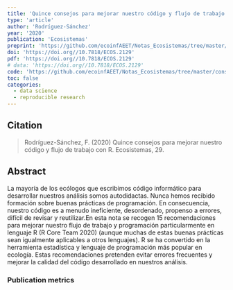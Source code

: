 ```yaml
---
title: 'Quince consejos para mejorar nuestro código y flujo de trabajo con R'
type: 'article'
author: 'Rodríguez-Sánchez'
year: '2020'
publication: 'Ecosistemas'
preprint: 'https://github.com/ecoinfAEET/Notas_Ecosistemas/tree/master/consejos_mejor_codigo'
doi: 'https://doi.org//10.7818/ECOS.2129'
pdf: 'https://doi.org//10.7818/ECOS.2129'
# data: 'https://doi.org//10.7818/ECOS.2129'
code: 'https://github.com/ecoinfAEET/Notas_Ecosistemas/tree/master/consejos_mejor_codigo'
toc: false
categories: 
  - data science
  - reproducible research
---
```


## Citation

> Rodríguez-Sánchez, F. (2020) Quince consejos para mejorar nuestro código y flujo de trabajo con R. Ecosistemas, 29.

## Abstract

<jats:p>La mayoría de los ecólogos que escribimos código informático para desarrollar nuestros análisis somos autodidactas. Nunca hemos recibido formación sobre buenas prácticas de programación. En consecuencia, nuestro código es a menudo ineficiente, desordenado, propenso a errores, difícil de revisar y reutilizar.En esta nota se recogen 15 recomendaciones para mejorar nuestro flujo de trabajo y programación particularmente en lenguaje R (R Core Team 2020) (aunque muchas de estas buenas prácticas sean igualmente aplicables a otros lenguajes). R se ha convertido en la herramienta estadística y lenguaje de programación más popular en ecología. Estas recomendaciones pretenden evitar errores frecuentes y mejorar la calidad del código desarrollado en nuestros análisis.</jats:p>

### Publication metrics

<br>

<span class="__dimensions_badge_embed__" data-doi="/10.7818/ECOS.2129" data-hide-zero-citations="true" data-legend="always"></span><script async src="https://badge.dimensions.ai/badge.js" charset="utf-8"></script>

<script type='text/javascript' src='https://d1bxh8uas1mnw7.cloudfront.net/assets/embed.js'></script><div data-badge-details="right" data-badge-type="medium-donut" data-doi="/10.7818/ECOS.2129" data-hide-no-mentions="true" class="altmetric-embed"></div>

<div class="scite-badge" data-doi="/10.7818/ECOS.2129" data-layout="horizontal" data-show-zero="false" data-show-labels="true"></div><link rel="stylesheet" type="text/css" href="https://cdn.scite.ai/badge/scite-badge-latest.min.css"><script async type="application/javascript" src="https://cdn.scite.ai/badge/scite-badge-latest.min.js"></script>

